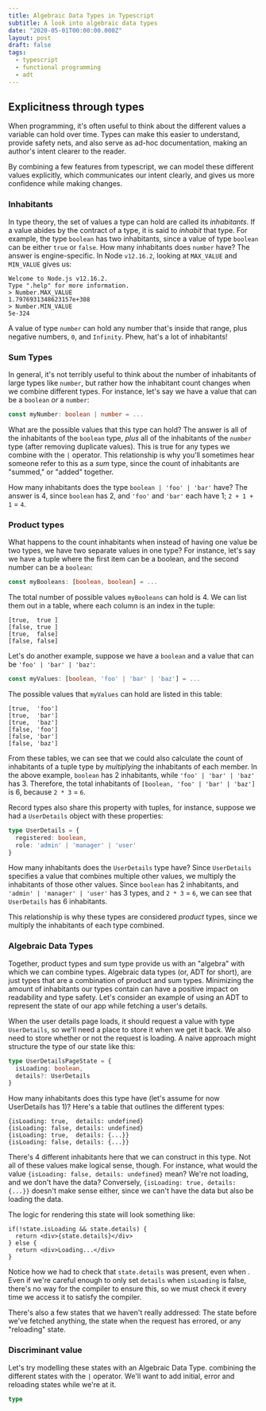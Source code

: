 ```yaml
---
title: Algebraic Data Types in Typescript
subtitle: A look into algebraic data types
date: "2020-05-01T00:00:00.000Z"
layout: post
draft: false
tags:
  - typescript
  - functional programming
  - adt
---
```




## Explicitness through types

When programming, it's often useful to think about the different values a variable can hold over time. Types can make this easier to understand, provide safety nets, and also serve as ad-hoc documentation, making an author's intent clearer to the reader.

By combining a few features from typescript, we can model these different values explicitly, which communicates our intent clearly, and gives us more confidence while making changes.

### Inhabitants 
In type theory, the set of values a type can hold are called its _inhabitants_. If a value abides by the contract of a type, it is said to _inhabit_ that type. For example, the type `boolean` has two inhabitants, since a value of type `boolean` can be either `true` or `false`. How many inhabitants does `number` have? The answer is engine-specific. In Node `v12.16.2`, looking at `MAX_VALUE` and `MIN_VALUE` gives us:

```
Welcome to Node.js v12.16.2.
Type ".help" for more information.
> Number.MAX_VALUE
1.7976931348623157e+308
> Number.MIN_VALUE
5e-324
```

A value of type `number` can hold any number that's inside that range, plus negative numbers, `0`, and `Infinity`. Phew, hat's a lot of inhabitants!

### Sum Types

In general, it's not terribly useful to think about the number of inhabitants of large types like `number`, but rather how the inhabitant count changes when we combine different types. For instance, let's say we have a value that can be a `boolean` _or_ a `number`:

```ts
const myNumber: boolean | number = ...
```

What are the possible values that this type can hold? The answer is all of the inhabitants of the `boolean` type, _plus_ all of the inhabitants of the `number` type (after removing duplicate values). This is true for any types we combine with the `|` operator. This relationship is why you'll sometimes hear someone refer to this as a _sum_ type, since the count of inhabitants are "summed," or "added" together.

How many inhabitants does the type `boolean | 'foo' | 'bar'` have? The answer is 4, since `boolean` has 2, and `'foo'` and `'bar'` each have 1; `2 + 1 + 1` = `4`.

### Product types

What happens to the count inhabitants when instead of having one value be two types, we have two separate values in one type? For instance, let's say we have a tuple where the first item can be a boolean, and the second number can be a `boolean`:
```ts
const myBooleans: [boolean, boolean] = ...
```

The total number of possible values `myBooleans` can hold is 4. We can list them out in a table, where each column is an index in the tuple:

```
[true,  true ]
[false, true ]
[true,  false]
[false, false]
```

Let's do another example, suppose we have a `boolean` and a value that can be `'foo' | 'bar' | 'baz'`:

```ts
const myValues: [boolean, 'foo' | 'bar' | 'baz'] = ...
```
The possible values that `myValues` can hold are listed in this table:

```
[true,  'foo']
[true,  'bar']
[true,  'baz']
[false, 'foo']
[false, 'bar']
[false, 'baz']
```

From these tables, we can see that we could also calculate the count of inhabitants of a tuple type by _multiplying_ the inhabitants of each member. In the above example, `boolean` has 2 inhabitants, while `'foo' | 'bar' | 'baz'` has 3. Therefore, the total inhabitants of `[boolean, 'foo' | 'bar' | 'baz']` is 6, because `2 * 3` = `6`.

Record types also share this property with tuples, for instance, suppose we had a `UserDetails` object with these properties:

```ts
type UserDetails = {
  registered: boolean,
  role: 'admin' | 'manager' | 'user'
}
```

How many inhabitants does the `UserDetails` type have? Since `UserDetails` specifies a value that combines multiple other values, we multiply the inhabitants of those other values. Since `boolean` has 2 inhabitants, and `'admin' | 'manager' | 'user'` has 3 types, and `2 * 3` = `6`, we can see that `UserDetails` has 6 inhabitants.

This relationship is why these types are considered _product_ types, since we multiply the inhabitants of each type combined.

### Algebraic Data Types

Together, product types and sum type provide us with an "algebra" with which we can combine types. Algebraic data types (or, ADT for short), are just types that are a combination of product and sum types. Minimizing the amount of inhabitants our types contain can have a positive impact on readability and type safety. Let's consider an example of using an ADT to represent the state of our app while fetching a user's details.

When the user details page loads, it should request a value with type `UserDetails`, so we'll need a place to store it when we get it back. We also need to store whether or not the request is loading. A naive approach might structure the type of our state like this:

```ts
type UserDetailsPageState = {
  isLoading: boolean,
  details?: UserDetails
}
```

How many inhabitants does this type have (let's assume for now UserDetails has 1)? Here's a table that outlines the different types:

```
{isLoading: true,  details: undefined}
{isLoading: false, details: undefined}
{isLoading: true,  details: {...}}
{isLoading: false, details: {...}}
```

There's 4 different inhabitants here that we can construct in this type. Not all of these values make logical sense, though. For instance, what would the value `{isLoading: false, details: undefined}` mean? We're not loading, and we don't have the data? Conversely, `{isLoading: true, details: {...}}` doesn't make sense either, since we can't have the data but also be loading the data.

The logic for rendering this state will look something like: 
```tsx
if(!state.isLoading && state.details) {
  return <div>{state.details}</div>
} else {
  return <div>Loading...</div>
}
```

Notice how we had to check that `state.details` was present, even when  . Even if we're careful enough to only set `details` when `isLoading` is false, there's no way for the compiler to ensure this, so we must check it every time we access it to satisfy the compiler.

There's also a few states that we haven't really addressed: The state before we've fetched anything, the state when the request has errored, or any "reloading" state.

### Discriminant value

Let's try modelling these states with an Algebraic Data Type. combining the different states with the `|` operator. We'll want to add initial, error and reloading states while we're at it.

```ts
type 
```




